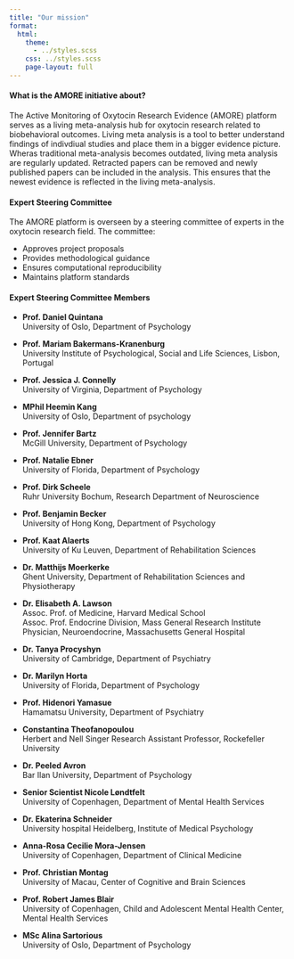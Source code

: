 ```yaml
---
title: "Our mission" 
format:
  html:
    theme: 
      - ../styles.scss
    css: ../styles.scss
    page-layout: full
---
```


::: {.about-container}

::: {.about-section}
#### What is the AMORE initiative about? 
The Active Monitoring of Oxytocin Research Evidence (AMORE) platform serves as a living meta-analysis hub for oxytocin research related to biobehavioral outcomes. Living meta analysis is a tool to better understand findings of indivdiual studies and place them in a bigger evidence picture. Wheras traditional meta-analysis becomes outdated, living meta analysis are regularly updated. Retracted papers can be removed and newly published papers can be included in the analysis. This ensures that the newest evidence is reflected in the living meta-analysis. 
:::

::: {.about-section}
#### Expert Steering Committee
The AMORE platform is overseen by a steering committee of experts in the oxytocin research field. The committee:

- Approves project proposals
- Provides methodological guidance
- Ensures computational reproducibility
- Maintains platform standards
:::

::: {.about-section}
#### Expert Steering Committee Members

- **Prof. Daniel Quintana**  
  University of Oslo, Department of Psychology

- **Prof. Mariam Bakermans-Kranenburg**  
  University Institute of Psychological, Social and Life Sciences, Lisbon, Portugal 

- **Prof. Jessica J. Connelly**  
  University of Virginia, Department of Psychology

- **MPhil Heemin Kang**  
  University of Oslo, Department of psychology

- **Prof. Jennifer Bartz**  
  McGill University, Department of Psychology

- **Prof. Natalie Ebner**  
  University of Florida, Department of Psychology

- **Prof. Dirk Scheele**  
  Ruhr University Bochum, Research Department of Neuroscience 

- **Prof. Benjamin Becker**  
  University of Hong Kong, Department of Psychology

- **Prof. Kaat Alaerts**  
  University of Ku Leuven, Department of Rehabilitation Sciences

- **Dr. Matthijs Moerkerke**  
  Ghent University, Department of Rehabilitation Sciences and Physiotherapy

- **Dr. Elisabeth A. Lawson**  
  Assoc. Prof. of Medicine, Harvard Medical School  
  Assoc. Prof. Endocrine Division, Mass General Research Institute  
  Physician, Neuroendocrine, Massachusetts General Hospital

- **Dr. Tanya Procyshyn**  
  University of Cambridge, Department of Psychiatry 

- **Dr. Marilyn Horta**  
  University of Florida, Department of Psychology

- **Prof. Hidenori Yamasue**  
  Hamamatsu University, Department of Psychiatry 

- **Constantina Theofanopoulou**  
  Herbert and Nell Singer Research Assistant Professor, Rockefeller University

- **Dr. Peeled Avron**  
  Bar Ilan University, Department of Psychology

- **Senior Scientist Nicole Løndtfelt**  
  University of Copenhagen, Department of Mental Health Services

- **Dr. Ekaterina Schneider**  
  University hospital Heidelberg, Institute of Medical Psychology

- **Anna-Rosa Cecilie Mora-Jensen**  
  University of Copenhagen, Department of Clinical Medicine 

- **Prof. Christian Montag**  
  University of Macau, Center of Cognitive and Brain Sciences 

- **Prof. Robert James Blair**  
  University of Copenhagen, Child and Adolescent Mental Health Center, Mental Health Services 

- **MSc Alina Sartorious**  
  University of Oslo, Department of Psychology
:::

:::

